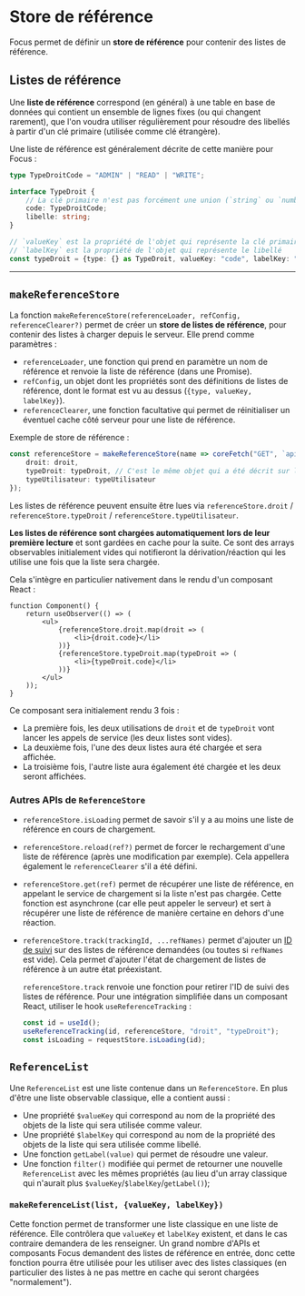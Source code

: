 
<Meta title="Les bases/Store de référence" />

# Store de référence

Focus permet de définir un **store de référence** pour contenir des listes de référence.

## Listes de référence

Une **liste de référence** correspond (en général) à une table en base de données qui contient un ensemble de lignes fixes (ou qui changent rarement), que l'on
voudra utiliser régulièrement pour résoudre des libellés à partir d'un clé primaire (utilisée comme clé étrangère).

Une liste de référence est généralement décrite de cette manière pour Focus :

```ts
type TypeDroitCode = "ADMIN" | "READ" | "WRITE";

interface TypeDroit {
    // La clé primaire n'est pas forcément une union (`string` ou `number` sont possibles)
    code: TypeDroitCode;
    libelle: string;
}

// `valueKey` est la propriété de l'objet qui représente la clé primaire
// `labelKey` est la propriété de l'objet qui représente le libellé
const typeDroit = {type: {} as TypeDroit, valueKey: "code", labelKey: "libelle"};
```

---

## `makeReferenceStore`

La fonction `makeReferenceStore(referenceLoader, refConfig, referenceClearer?)` permet de créer un **store de listes de référence**, pour contenir
des listes à charger depuis le serveur. Elle prend comme paramètres :

-   `referenceLoader`, une fonction qui prend en paramètre un nom de référence et renvoie la liste de référence (dans une Promise).
-   `refConfig`, un objet dont les propriétés sont des définitions de listes de référence, dont le format est vu au dessus (`{type, valueKey, labelKey}`).
-   `referenceClearer`, une fonction facultative qui permet de réinitialiser un éventuel cache côté serveur pour une liste de référence.

Exemple de store de référence :

```ts
const referenceStore = makeReferenceStore(name => coreFetch("GET", `api/references/${name}`), {
    droit: droit,
    typeDroit: typeDroit, // C'est le même objet qui a été décrit sur la slide précédente
    typeUtilisateur: typeUtilisateur
});
```

Les listes de référence peuvent ensuite être lues via `referenceStore.droit` / `referenceStore.typeDroit` / `referenceStore.typeUtilisateur`.

**Les listes de référence sont chargées automatiquement lors de leur première lecture** et sont gardées en cache pour la suite. Ce sont des arrays observables
initialement vides qui notifieront la dérivation/réaction qui les utilise une fois que la liste sera chargée.

Cela s'intègre en particulier nativement dans le rendu d'un composant React :

```tsx
function Component() {
    return useObserver(() => (
        <ul>
            {referenceStore.droit.map(droit => (
                <li>{droit.code}</li>
            ))}
            {referenceStore.typeDroit.map(typeDroit => (
                <li>{typeDroit.code}</li>
            ))}
        </ul>
    ));
}
```

Ce composant sera initialement rendu 3 fois :

-   La première fois, les deux utilisations de `droit` et de `typeDroit` vont lancer les appels de service (les deux listes sont vides).
-   La deuxième fois, l'une des deux listes aura été chargée et sera affichée.
-   La troisième fois, l'autre liste aura également été chargée et les deux seront affichées.

### Autres APIs de `ReferenceStore`

-   `referenceStore.isLoading` permet de savoir s'il y a au moins une liste de référence en cours de chargement.
-   `referenceStore.reload(ref?)` permet de forcer le rechargement d'une liste de référence (après une modification par exemple). Cela appellera
    également le `referenceClearer` s'il a été défini.
-   `referenceStore.get(ref)` permet de récupérer une liste de référence, en appelant le service de chargement si la liste n'est pas chargée. Cette fonction
    est asynchrone (car elle peut appeler le serveur) et sert à récupérer une liste de référence de manière certaine en dehors d'une réaction.
-   `referenceStore.track(trackingId, ...refNames)` permet d'ajouter un [ID de suivi](/docs/les-bases-gestion-des-requêtes--docs) sur des listes de référence demandées (ou toutes si `refNames`
    est vide). Cela permet d'ajouter l'état de chargement de listes de référence à un autre état préexistant.

    `referenceStore.track` renvoie une fonction pour retirer l'ID de suivi des listes de référence. Pour une intégration simplifiée dans un composant React,
    utiliser le hook `useReferenceTracking` :

    ```ts
    const id = useId();
    useReferenceTracking(id, referenceStore, "droit", "typeDroit");
    const isLoading = requestStore.isLoading(id);
    ```

## `ReferenceList`

Une `ReferenceList` est une liste contenue dans un `ReferenceStore`. En plus d'être une liste observable classique, elle a contient aussi :

-   Une propriété `$valueKey` qui correspond au nom de la propriété des objets de la liste qui sera utilisée comme valeur.
-   Une propriété `$labelKey` qui correspond au nom de la propriété des objets de la liste qui sera utilisée comme libellé.
-   Une fonction `getLabel(value)` qui permet de résoudre une valeur.
-   Une fonction `filter()` modifiée qui permet de retourner une nouvelle `ReferenceList` avec les mêmes propriétés (au lieu d'un array classique qui
    n'aurait plus `$valueKey`/`$labelKey`/`getLabel()`);

### `makeReferenceList(list, {valueKey, labelKey})`

Cette fonction permet de transformer une liste classique en une liste de référence. Elle contrôlera que `valueKey` et `labelKey` existent, et dans le cas
contraire demandera de les renseigner. Un grand nombre d'APIs et composants Focus demandent des listes de référence en entrée, donc cette fonction pourra
être utilisée pour les utiliser avec des listes classiques (en particulier des listes à ne pas mettre en cache qui seront chargées "normalement").
